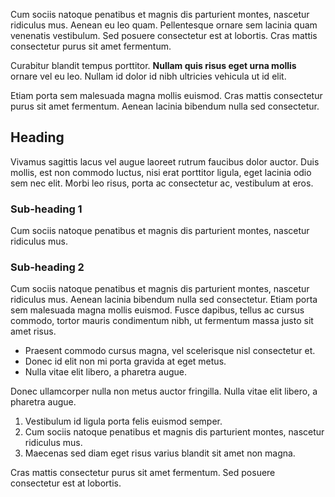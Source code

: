Cum sociis natoque penatibus et magnis dis parturient montes, nascetur ridiculus mus.
Aenean eu leo quam. Pellentesque ornare sem lacinia quam venenatis vestibulum.
Sed posuere consectetur est at lobortis. Cras mattis consectetur purus sit amet fermentum.

Curabitur blandit tempus porttitor. **Nullam quis risus eget urna mollis** ornare vel eu leo.
Nullam id dolor id nibh ultricies vehicula ut id elit.

Etiam porta sem malesuada magna mollis euismod. Cras mattis consectetur purus sit amet fermentum.
Aenean lacinia bibendum nulla sed consectetur.

## Heading

Vivamus sagittis lacus vel augue laoreet rutrum faucibus dolor auctor.
Duis mollis, est non commodo luctus, nisi erat porttitor ligula, eget lacinia odio sem nec elit.
Morbi leo risus, porta ac consectetur ac, vestibulum at eros.

### Sub-heading 1

Cum sociis natoque penatibus et magnis dis parturient montes, nascetur ridiculus mus.

### Sub-heading 2

Cum sociis natoque penatibus et magnis dis parturient montes, nascetur ridiculus mus.
Aenean lacinia bibendum nulla sed consectetur. Etiam porta sem malesuada magna mollis euismod.
Fusce dapibus, tellus ac cursus commodo, tortor mauris condimentum nibh, ut fermentum massa justo
sit amet risus.

- Praesent commodo cursus magna, vel scelerisque nisl consectetur et.
- Donec id elit non mi porta gravida at eget metus.
- Nulla vitae elit libero, a pharetra augue.

Donec ullamcorper nulla non metus auctor fringilla. Nulla vitae elit libero, a pharetra augue.

1. Vestibulum id ligula porta felis euismod semper.
1. Cum sociis natoque penatibus et magnis dis parturient montes, nascetur ridiculus mus.
1. Maecenas sed diam eget risus varius blandit sit amet non magna.

Cras mattis consectetur purus sit amet fermentum. Sed posuere consectetur est at lobortis.
